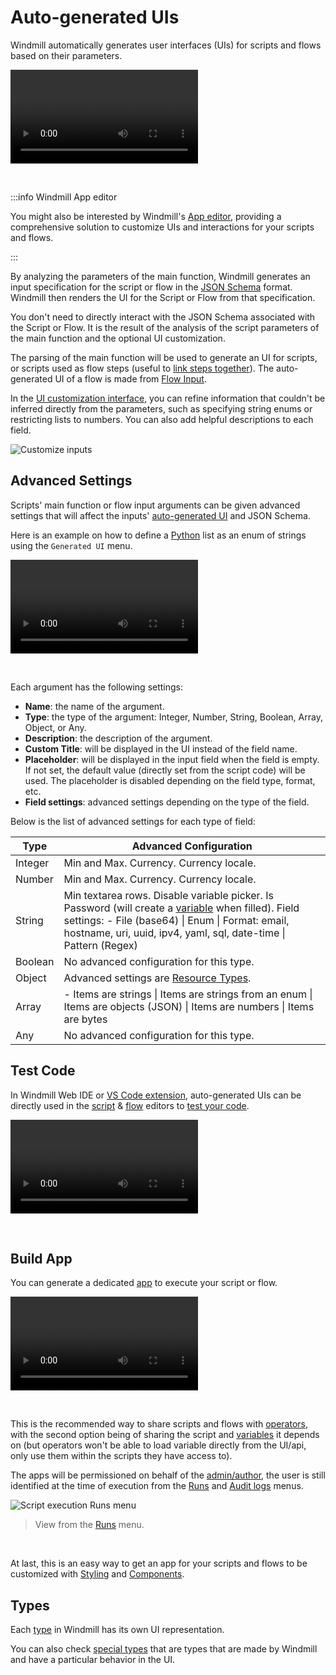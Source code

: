 
# Auto-generated UIs

Windmill automatically generates user interfaces (UIs) for scripts and flows based on their parameters.

<video
	className="border-2 rounded-lg object-cover w-full h-full dark:border-gray-800"
	autoPlay
	controls
	id="main-video"
	src="/videos/auto_generated_uis.mp4"
/>

<br />

:::info Windmill App editor

You might also be interested by Windmill's [App editor](../../getting_started/7_apps_quickstart/index.mdx), providing a comprehensive solution to customize UIs and interactions for your scripts and flows.

:::

By analyzing the parameters of the main function, Windmill generates an input specification for the script or flow in the [JSON Schema](../13_json_schema_and_parsing/index.mdx) format. Windmill then renders the UI for the Script or Flow from that specification.

You don't need to directly interact with the JSON Schema associated with the Script or Flow. It is the result of the analysis of the script parameters of the main function and the optional UI customization.

The parsing of the main function will be used to generate an UI for scripts, or scripts used as flow steps (useful to [link steps together](../../flows/16_architecture.mdx)).
The auto-generated UI of a flow is made from [Flow Input](../../flows/3_editor_components.mdx#flow-inputs).

In the [UI customization interface](../../script_editor/customize_ui.mdx), you can refine information that couldn't be inferred directly from the parameters, such as specifying string enums or restricting lists to numbers. You can also add helpful descriptions to each field.

![Customize inputs](./customize_inputs.png)

<div className="grid grid-cols-2 gap-6 mb-4">
	<DocCard
		title="Generated UI"
		description="main function's arguments can be given advanced settings that will affect the inputs' auto-generated UI and JSON Schema."
		href="/docs/script_editor/customize_ui"
	/>
</div>

## Advanced Settings

Scripts' main function or flow input arguments can be given advanced settings that will affect the inputs' [auto-generated UI](../6_auto_generated_uis/index.mdx) and JSON Schema.

Here is an example on how to define a [Python](../../getting_started/0_scripts_quickstart/2_python_quickstart/index.mdx) list as an enum of strings using the `Generated UI` menu.

<video
    className="border-2 rounded-xl object-cover w-full h-full dark:border-gray-800"
    controls
    src="/videos/advanced_parameters_enum.mp4"
/>

<br/>

Each argument has the following settings:
- **Name**: the name of the argument.
- **Type**: the type of the argument: Integer, Number, String, Boolean, Array, Object, or Any.
- **Description**: the description of the argument.
- **Custom Title**: will be displayed in the UI instead of the field name.
- **Placeholder**: will be displayed in the input field when the field is empty. If not set, the default value (directly set from the script code) will be used. The placeholder is disabled depending on the field type, format, etc.
- **Field settings**: advanced settings depending on the type of the field.

Below is the list of advanced settings for each type of field:

| Type    | Advanced Configuration                                                                                                                    |
| ------- | ----------------------------------------------------------------------------------------------------------------------------------------- |
| Integer | Min and Max. Currency. Currency locale.                                                                                                   |
| Number  | Min and Max. Currency. Currency locale.                                                                                                                              |
| String  | Min textarea rows. Disable variable picker. Is Password (will create a [variable](../2_variables_and_secrets/index.mdx) when filled). Field settings: - File (base64) &#124; Enum &#124; Format: email, hostname, uri, uuid, ipv4, yaml, sql, date-time &#124; Pattern (Regex)                 |
| Boolean | No advanced configuration for this type.                                                                                                  |
| Object  | Advanced settings are [Resource Types](../3_resources_and_types/index.mdx).                                                 |
| Array   | - Items are strings &#124; Items are strings from an enum &#124; Items are objects (JSON) &#124; Items are numbers &#124; Items are bytes |
| Any     | No advanced configuration for this type.                                                                                          |

<div className="grid grid-cols-2 gap-6 mb-4">
	<DocCard
		title="Generated UI"
		description="main function's arguments can be given advanced settings that will affect the inputs' auto-generated UI and JSON Schema."
		href="/docs/script_editor/customize_ui"
	/>
</div>

## Test Code

In Windmill Web IDE or [VS Code extension](../../cli_local_dev/1_vscode-extension/index.mdx), auto-generated UIs can be directly used in the [script](../../getting_started/0_scripts_quickstart/index.mdx) & [flow](../../getting_started/6_flows_quickstart/index.mdx) editors to [test your code](../23_instant_preview/index.mdx).

<video
	className="border-2 rounded-lg object-cover w-full h-full dark:border-gray-800"
	controls
	src="/videos/ui_from_script_editor.mp4"
/>

<br />

<div className="grid grid-cols-2 gap-6 mb-4">
	<DocCard
		title="Instant preview & testing"
		description="Windmill allows users to see and test what they are building directly from the editor, even before deployment."
		href="/docs/core_concepts/instant_preview"
	/>
</div>

## Build App

You can generate a dedicated [app](../../apps/0_app_editor/index.mdx) to execute your script or flow.

<video
	className="border-2 rounded-lg object-cover w-full h-full dark:border-gray-800"
	controls
	src="/videos/cowsay_app.mp4"
/>

<br />

This is the recommended way to share scripts and flows with [operators](../16_roles_and_permissions/index.mdx), with the second option being of sharing the script and [variables](../2_variables_and_secrets/index.mdx) it depends on (but operators won't be able to load variable directly from the UI/api, only use them within the scripts they have access to).

The apps will be permissioned on behalf of the [admin/author](../16_roles_and_permissions/index.mdx), the user is still identified at the time of execution from the [Runs](../5_monitor_past_and_future_runs/index.mdx) and [Audit logs](../14_audit_logs/index.mdx) menus.

![Script execution Runs menu](./script_exec_runs.png.webp 'View from the run menu')

> View from the [Runs](../5_monitor_past_and_future_runs/index.mdx) menu.

<br />

At last, this is an easy way to get an app for your scripts and flows to be customized with [Styling](../../apps/4_app_configuration_settings/4_app_styling.mdx) and [Components](../../apps/4_app_configuration_settings/1_app_component_library.mdx).

<div className="grid grid-cols-2 gap-6 mb-4">
	<DocCard
		title="Instant preview & testing"
		description="Windmill allows users to see and test what they are building directly from the editor, even before deployment."
		href="/docs/core_concepts/instant_preview"
	/>
</div>

## Types

Each [type](../13_json_schema_and_parsing/index.mdx#script-parameters-to-json-schema) in Windmill has its own UI representation.

You can also check [special types](../13_json_schema_and_parsing/index.mdx#special-types) that are types that are made by Windmill and have a particular behavior in the UI.
